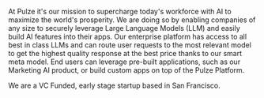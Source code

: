 At Pulze it's our mission to supercharge today's workforce with AI to maximize the world's prosperity. We are doing so by enabling companies of any size to securely leverage Large Language Models (LLM) and easily build AI features into their apps. Our enterprise platform has access to all best in class LLMs and can route user requests to the most relevant model to get the highest quality response at the best price thanks to our smart meta model. End users can leverage pre-built applications, such as our Marketing AI product, or build custom apps on top of the Pulze Platform.

We are a VC Funded, early stage startup based in San Francisco.